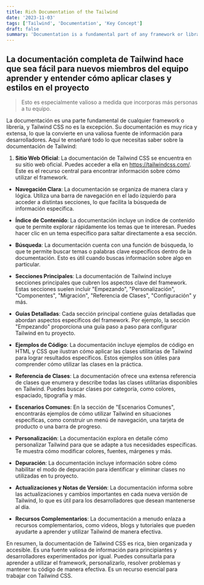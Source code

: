```yaml
---
title: Rich Documentation of the Tailwind
date: '2023-11-03'
tags: ['Tailwind', 'Documentation', 'Key Concept']
draft: false
summary: 'Documentation is a fundamental part of any framework or library, and Tailwind CSS is no exception.'
---
```


## La documentación completa de Tailwind hace que sea fácil para nuevos miembros del equipo aprender y entender cómo aplicar clases y estilos en el proyecto

> Esto es especialmente valioso a medida que incorporas más personas a tu equipo.

La documentación es una parte fundamental de cualquier framework o librería, y Tailwind CSS no es la excepción. Su documentación es muy rica y extensa, lo que la convierte en una valiosa fuente de información para desarrolladores. Aquí te enseñaré todo lo que necesitas saber sobre la documentación de Tailwind:

1. **Sitio Web Oficial**: La documentación de Tailwind CSS se encuentra en su sitio web oficial. Puedes acceder a ella en https://tailwindcss.com/. Este es el recurso central para encontrar información sobre cómo utilizar el framework.

+ **Navegación Clara**: La documentación se organiza de manera clara y lógica. Utiliza una barra de navegación en el lado izquierdo para acceder a distintas secciones, lo que facilita la búsqueda de información específica.

+ **Índice de Contenido**: La documentación incluye un índice de contenido que te permite explorar rápidamente los temas que te interesan. Puedes hacer clic en un tema específico para saltar directamente a esa sección.

+ **Búsqueda**: La documentación cuenta con una función de búsqueda, lo que te permite buscar temas o palabras clave específicos dentro de la documentación. Esto es útil cuando buscas información sobre algo en particular.

+ **Secciones Principales**: La documentación de Tailwind incluye secciones principales que cubren los aspectos clave del framework. Estas secciones suelen incluir "Empezando", "Personalización", "Componentes", "Migración", "Referencia de Clases", "Configuración" y más.

+ **Guías Detalladas**: Cada sección principal contiene guías detalladas que abordan aspectos específicos del framework. Por ejemplo, la sección "Empezando" proporciona una guía paso a paso para configurar Tailwind en tu proyecto.

+ **Ejemplos de Código**: La documentación incluye ejemplos de código en HTML y CSS que ilustran cómo aplicar las clases utilitarias de Tailwind para lograr resultados específicos. Estos ejemplos son útiles para comprender cómo utilizar las clases en la práctica.

+ **Referencia de Clases**: La documentación ofrece una extensa referencia de clases que enumera y describe todas las clases utilitarias disponibles en Tailwind. Puedes buscar clases por categoría, como colores, espaciado, tipografía y más.

+ **Escenarios Comunes**: En la sección de "Escenarios Comunes", encontrarás ejemplos de cómo utilizar Tailwind en situaciones específicas, como construir un menú de navegación, una tarjeta de producto o una barra de progreso.

+ **Personalización**: La documentación explora en detalle cómo personalizar Tailwind para que se adapte a tus necesidades específicas. Te muestra cómo modificar colores, fuentes, márgenes y más.

+ **Depuración**: La documentación incluye información sobre cómo habilitar el modo de depuración para identificar y eliminar clases no utilizadas en tu proyecto.

+ **Actualizaciones y Notas de Versión**: La documentación informa sobre las actualizaciones y cambios importantes en cada nueva versión de Tailwind, lo que es útil para los desarrolladores que desean mantenerse al día.

+ **Recursos Complementarios**: La documentación a menudo enlaza a recursos complementarios, como videos, blogs y tutoriales que pueden ayudarte a aprender y utilizar Tailwind de manera efectiva.

En resumen, la documentación de Tailwind CSS es rica, bien organizada y accesible. Es una fuente valiosa de información para principiantes y desarrolladores experimentados por igual. Puedes consultarla para aprender a utilizar el framework, personalizarlo, resolver problemas y mantener tu código de manera efectiva. Es un recurso esencial para trabajar con Tailwind CSS.